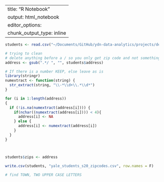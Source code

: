 
---
title: "R Notebook"
output: html_notebook
editor_options: 
  chunk_output_type: inline
---

```r
students <- read.csv("~/Documents/GitHub/ydn-data-analytics/projects/demographics/yale_students_s20.csv")

# trying to clean
# delete anything before a / so you only get zip code and not something like street number
address <- gsub(".*/ ", "", students$address)

# If there is a number KEEP, else leave as is
library(stringr)
numextract <- function(string) { 
  str_extract(string, "\\-*\\d+\\.*\\d*")
} 

for (i in 1:length(address))
{
  if (!is.na(numextract(address[i]))) {
    if(nchar((numextract(address[i]))) < 4){
      address[i] <- NA
    } else {
      address[i] <- numextract(address[i])
    }
  } 
}



students$zips <- address
  
write.csv(students, "yale_students_s20_zipcodes.csv", row.names = F)

# find TOWN, TWO UPPER CASE LETTERS
```

